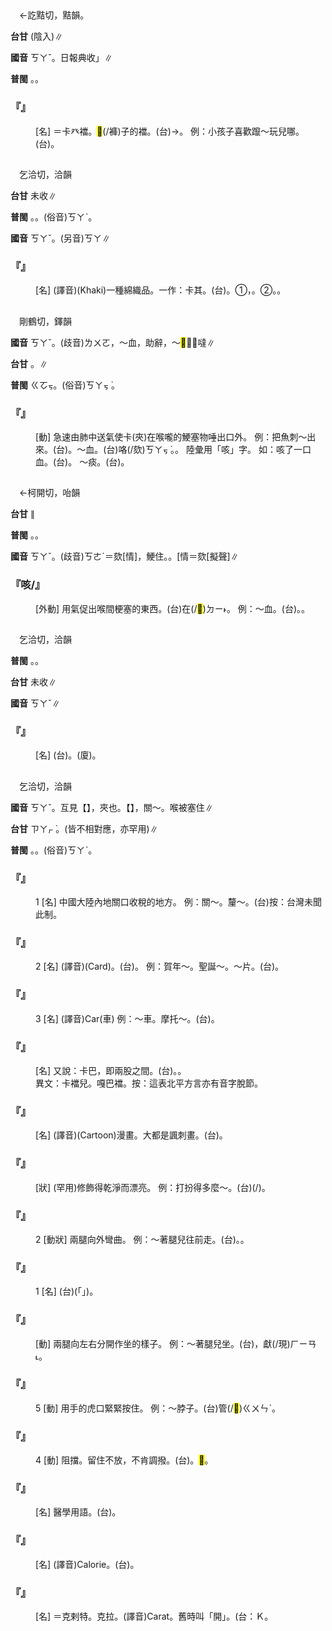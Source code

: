 
=={{ruby|嘎|ㄎㄚˇ}}==

　←訖黠切，黠韻。

'''台甘''' {{ruby|嘎|ㄎㄧㄚㆵ}}(陰入)∥

'''國音''' <rt>ㄎㄚˇ</rt>。日報典收{{ruby|「|ㄍㄚ}}{{ruby|、|ㄍㄚˊ}}」∥

'''普閩''' {{ruby|(文)|ㄍㄚㆵ}}。{{ruby|(白)|ㄍㄚㆷ}}。

    

==='''『{{ruby|嘎|ㄎㄚˇ}}{{ruby|巴|ㄅㄚ}}{{ruby|襠|ㄉㄤ}}』'''===
: [名] ＝卡癶襠。<mark>&#xf8eb6;</mark>(/褲)子的襠。(台){{ruby|褲|ㄎㆦ˪}}{{ruby|底|ㄉㄨㆤˋ}}{{ruby|/|ㄉㆤˋ}}→{{ruby|骹|ㄎㄚ}}{{ruby|縫|ㄆㄤ˫}}{{ruby|下|ㆤ˫}}。 例：小孩子喜歡躥～玩兒哪。(台){{ruby|細|ㄙㄨㆤ˪}}{{ruby|/|ㄙㆤ˪}}{{ruby|漢|ㄏㄢ˪}}{{ruby|<mark>&#xffb51;</mark>|ㆣㄧㄣˋ}}{{ruby|仔|ㄚ}}{{ruby|愛|ㄞ˪}}{{ruby|趭|ㄋㆭ˪}}{{ruby|骹|ㄎㄚ}}{{ruby|縫|ㄆㄤ˫}}{{ruby|<mark>&#xffae6;</mark>|ㄑㄧㆵ}}{{ruby|<mark>&#xffaec;</mark>|ㄊㄜˊ}}。
    

=={{ruby|<mark>&#xf9cb4;</mark>|ㄎㄚˇ}}==

　乞洽切，洽韻

'''台甘''' 未收∥

'''普閩''' {{ruby|(文)|ㄎㄚㆴ}}。{{ruby|(白)|ㄎㄚㆷ}}。(俗音)<rt>ㄎㄚˋ</rt>。

'''國音''' <rt>ㄎㄚˇ</rt>。(另音)<rt>ㄎㄚ</rt>∥

    

==='''『{{ruby|<mark>&#xf9cb4;</mark>|ㄎㄚˇ}}{{ruby|嘰|ㄐㄧ}}』'''===
: [名] (譯音)(Khaki)一種綿織品。一作：卡其。(台){{ruby|卡|ㄎㄚˊ}}{{ruby|嘰|ㄎㄧˋ}}。①{{ruby|布|ㄅㆦ˪}}{{ruby|料|ㄌㄧㄠ˫}}{{ruby|名|ㄇㄧㄚˊ}}，{{ruby|軍|ㄍㄨㄣ}}{{ruby|用|ㄧㆲ˫}}{{ruby|制|ㄗㆤ˪}}{{ruby|服|ㄏㆦㆶ ͘}}{{ruby|丌|ㆤ}}{{ruby|布|ㄅㆦ˪}}{{ruby|料|ㄌㄧㄠ˫}}。②{{ruby|深|ㄑㄧㆬ}}{{ruby|黃|ㆭˊ}}{{ruby|丌|ㆤ}}{{ruby|塗|ㄊㆦˊ}}{{ruby|色|ㄒㄧㆤㆶ}}。{{ruby|卡|ㄎㄚˋ}}{{ruby|嘰|ㄎㄧˋ}}{{ruby|色|ㄒㄧㆤㆶ}}。
    

=={{ruby|咯|ㄎㄚˇ}}==

　剛鶴切，鐸韻

'''國音''' <rt>ㄎㄚˇ</rt>。(歧音)<rt>ㄌㄨㄛ</rt>，～血{{ruby|。|ㄌㄜㆷ}}，助辭{{ruby|。|ㄍㄜˊ}}，～<mark>&#xf96e7;</mark>{{ruby|。|ㄍㄜ}}，～噠∥

'''台甘''' {{ruby|(文)|ㄍㆦㆶ ͘}}{{ruby|、|ㄌㆦㆶ ͘}}。{{ruby|(語)|ㄍㄨ˫}}{{ruby|、|ㄎㄚㆶ ͘}}∥

'''普閩''' <rt>ㄍㆦㆶ</rt>。(俗音)<rt>ㄎㄚㆶ ͘</rt>{{ruby|、|ㄍㄜㆷ}}。

    

==='''『{{ruby|咯|ㄎㄚˇ}}』'''===
: [動] 急速由肺中送氣使卡(夾)在喉嚨的鯁塞物唾出口外。 例：把魚刺～出來。(台){{ruby|鯁|ㄍㆥˋ}}{{ruby|著|ㄉㄧㄜㆷ ͘}}{{ruby|魚|ㄏㄧˊ}}{{ruby|/|ㄏㄨˊ}}{{ruby|刺|ㄑㄧ˪}}{{ruby|加|ㄍㄚ}}{{ruby|咯|ㄎㄚㆶ ͘}}{{ruby|出|ㄘㄨㆵ}}{{ruby|來|·ㄌㄞˊ}}。～血。(台)咯(/欬)<rt>ㄎㄚㆶ ͘</rt>{{ruby|血|ㄏㄨㆤㆷ}}{{ruby|/|ㄏㄨㄧㆷ}}。{{ruby|咯|ㄎㄚㆶ ͘}}{{ruby|紅|ㄏㆲˊ}}。 陸彙用「咳」字。 如：咳了一口血。(台){{ruby|咯|ㄎㄚㆶ ͘}}{{ruby|一|ㄐㄧㆵ ͘}}{{ruby|嘴|ㄘㄨㄧ˪}}{{ruby|血|ㄏㄨㆤㆷ}}。 ～痰。(台){{ruby|咯|ㄎㄚㆶ ͘}}{{ruby|痰|ㄊㆰˊ}}。
    

=={{ruby|咳|ㄎㄚˇ}}==

　←柯開切，咍韻

'''台甘''' {{ruby|(文)|ㄎㄞ˪}}{{ruby|。|ㄏㄞˊ}}{{ruby|。|ㄎㄧㆤㆶ}}∥

'''普閩''' {{ruby|(文)|ㄍㄞ}}。{{ruby|(白)|ㄍㄚ}}{{ruby|、|ㄏㄞ}}。

'''國音''' <rt>ㄎㄚˇ</rt>。(歧音)<rt>ㄎㄜˊ</rt>＝欬{{ruby|。|ㄏㄞ}}[情]{{ruby|。|ㄎㄚˇ}}，鯁住。{{ruby|(文)|ㄏㄞˊ}}。[情{{ruby|]|ㄏㄞˋ}}{{ruby|。|ㄎㄞ}}＝欬{{ruby|。|ㄎㄜ}}[擬聲]∥

    

==='''『咳/{{ruby|咯|ㄎㄚˇ}}』'''===
: [外動] 用氣促出喉間梗塞的東西。(台){{ruby|出|ㄘㄨㆵ}}{{ruby|力|ㄌㄚㆵ}}{{ruby|咯|ㄎㄚㆶ ͘}}{{ruby|出|ㄘㄨㆵ}}{{ruby|<mark>&#xffb5c;</mark>|ㄎㆤˊ}}在(/<mark>&#xf9853;</mark>)<rt>ㄉㄧ˫</rt>{{ruby|嚨|ㄋㄚˊ}}{{ruby|喉|ㄠˊ}}{{ruby|丌|ㆤ}}{{ruby|物|ㄇㆭㆷ ͘}}{{ruby|/|ㄇㄧㆷ ͘}}。 例：～血。(台){{ruby|咯|ㄎㄚㆶ ͘}}{{ruby|血|ㄏㄨㄧㆷ}}{{ruby|/|ㄏㄨㆤㆷ}}。{{ruby|呸|ㄆㄨㄧ˪}}{{ruby|血|ㄏㄨㄧㆷ}}。
    

=={{ruby|佧|ㄎㄚˇ}}==

　乞洽切，洽韻

'''普閩''' {{ruby|(文)|ㄎㄚㆵ}}。{{ruby|(白)|ㄎㄚˋ}}。

'''台甘''' 未收∥

'''國音''' <rt>ㄎㄚˇ</rt>∥

    

==='''『{{ruby|佧|ㄎㄚˇ}}{{ruby|瓦|ㄨㄚˇ}}{{ruby|族|ㄗㄨˊ}}』'''===
: [名] (台){{ruby|佤|ㄎㄚˋ}}{{ruby|族|ㄗㆦㆶ ͘}}{{ruby|丌|ㆤ}}{{ruby|舊|ㄍㄨ˫}}{{ruby|名|ㄇㄧㄚˊ}}。(廈){{ruby|佧|ㄎㄚˋ}}{{ruby|瓦|ㄨㄚˋ}}{{ruby|族|ㄗㆦㆶ ͘}}。
    

=={{ruby|卡|ㄎㄚˇ}}==

　乞洽切，洽韻

'''國音''' <rt>ㄎㄚˇ</rt>。互見【{{ruby|卡|ㄑㄧㄚ}}】，夾也。【{{ruby|卡|ㄑㄧㄚˇ}}】，關～。喉被塞住∥

'''台甘''' <rt>ㄗㄚㆷ ͘</rt>{{ruby|。|ㄗㄚㆴ ͘}}。(皆不相對應，亦罕用)∥

'''普閩''' {{ruby|(文)|ㄎㄚㆴ}}。{{ruby|(白)|ㄎㄚㆷ}}。(俗音)<rt>ㄎㄚˋ</rt>。

    

==='''『{{ruby|卡|ㄎㄚˇ}}』'''===
:1  [名] 中國大陸內地關口收稅的地方。 例：關～。釐～。(台)按：台灣未聞此制。
    

==='''『{{ruby|卡|ㄎㄚˇ}}』'''===
:2  [名] (譯音)(Card)。(台){{ruby|細|ㄙㄨㆤ˪}}{{ruby|/|ㄙㆤ˪}}{{ruby|張|ㄉㄧㆧ}}{{ruby|/|ㄉㄧㆫ}}{{ruby|丌|ㆤ}}{{ruby|硬|ㄫㆤ˫}}{{ruby|/|ㄫㄧ˫}}{{ruby|紙|ㄗㄨㄚˋ}}{{ruby|片|ㄆㆪ˪}}。 例：賀年～。聖誕～。～片。(台){{ruby|卡|ㄎㄚ˫}}{{ruby|片|ㄆㄧㄢ˪}}{{ruby|→|ㄆㄧㄢˋ}}。
    

==='''『{{ruby|卡|ㄎㄚˇ}}』'''===
:3  [名] (譯音)Car(車) 例：～車。摩托～。(台){{ruby|摩|ㄇㆦˊ}}{{ruby|達|ㄉㄚ}}{{ruby|卡|ㄎㄚˋ}}。
    

==='''『{{ruby|卡|ㄎㄚˇ}}{{ruby|癶|ㄅㄛ}}{{ruby|襠|ㄉㄤ}}』'''===
: [名] 又說：卡巴{{ruby|襠|ㄉㄤ}}，即兩股之間。(台){{ruby|骹|ㄎㄚ}}{{ruby|縫|ㄆㄤ˫}}。{{ruby|骱|ㄍㄞ˪}}{{ruby|→|ㄍㄞˋ}}{{ruby|邊|ㄅㆪ}}。
:異文：卡襠兒。嘎巴襠。按：這表北平方言亦有音字脫節。
:
    

==='''『{{ruby|卡|ㄎㄚˇ}}{{ruby|通|ㄊㄨㄥ}}』'''===
: [名] (譯音)(Cartoon)漫畫。大都是諷刺畫。(台){{ruby|漫|ㆠㄢ˫}}{{ruby|畫|ㄨㆤ˫}}。
    

==='''『{{ruby|卡|ㄎㄚˇ}}{{ruby|屜|ㄊㄧˋ}}』'''===
: [狀] (罕用)修飾得乾淨而漂亮。 例：打扮得多麼～。(台){{ruby|裝|ㄗㆭ}}(/{{ruby|打|ㄉㆩˋ}}{{ruby|扮|ㄅㄢ˫}}){{ruby|<mark>&#xffa42;</mark>|ㄍㄚㆷ}}{{ruby|真|ㄐㄧㄣ}}{{ruby|巧|ㄎㄚˋ}}{{ruby|氣|ㄎㄧ˪}}。
    

==='''『{{ruby|卡|ㄎㄚˇ}}{{ruby|癶|ㄅㄛ}}』'''===
:2  [動狀] 兩腿向外彎曲。 例：～著腿兒往前走。(台){{ruby|癶|ㄆㄨㄚㆵ}}{{ruby|骹|ㄎㄚ}}{{ruby|行|ㄍㄧㆩˊ}}{{ruby|路|ㄌㆦ˫}}。{{ruby|行|ㄍㄧㆩˊ}}{{ruby|著|ㄉㄧㄜㆷ ͘}}{{ruby|路|ㄌㆦ˫}}{{ruby|癶|ㄆㄨㄚㆵ}}{{ruby|骹|ㄎㄚ}}{{ruby|癶|ㄆㄨㄚㆵ}}{{ruby|骹|ㄎㄚ}}。
    

==='''『{{ruby|卡|ㄎㄚˇ}}{{ruby|癶|ㄅㄛ}}』'''===
:1  [名] (台){{ruby|樹|ㄑㄧㄨ˫}}{{ruby|枝|ㄍㄧ}}{{ruby|分|ㄅㄨㄣ}}{{ruby|叉|ㄘㆤ}}({{ruby|像|ㄑㄧㆫ˫}}{{ruby|/|ㄑㄧㆧ˫}}「{{ruby|骹|ㄎㄚ}}{{ruby|縫|ㄆㄤ˫}}」){{ruby|丌|ㆤ}}{{ruby|所|ㄙㆦˋ}}{{ruby|在|ㄗㄞ˫}}。
    

==='''『{{ruby|卡|ㄎㄚˇ}}{{ruby|巴|ㄅㄚ}}』'''===
: [動] 兩腿向左右分開作坐的樣子。 例：～著腿兒坐。(台){{ruby|坐|ㄗㆤ˫}}{{ruby|椅|ㄧˋ}}，{{ruby|雙|ㄒㄧㄤ}}{{ruby|骹|ㄎㄚ}}獻(/現)<rt>ㄏㄧㄢ˪</rt>{{ruby|開|ㄎㄨㄧ}}{{ruby|開|ㄎㄨㄧ}}。
    

==='''『{{ruby|卡|ㄎㄚˇ}}』'''===
:5  [動] 用手的虎口緊緊按住。 例：～脖子。(台){{ruby|叉|ㄘㆤ}}{{ruby|頷|ㆰ˫}}管(/<mark>&#xffacf;</mark>)<rt>ㄍㄨㄣˋ</rt>。
    

==='''『{{ruby|卡|ㄎㄚˇ}}』'''===
:4  [動] 阻擋。留住不放，不肯調撥。(台){{ruby|扣|ㄎㄠ˪}}{{ruby|留|ㄌㄧㄨˊ}}。<mark>&#xf9551;</mark>{{ruby|住|ㄉㄧㄠˊ}}{{ruby|咧|ㄌㆤ˪}}。
    

==='''『{{ruby|卡|ㄎㄚˇ}}{{ruby|介|ㄐㄧㄝˋ}}{{ruby|苗|ㄇㄧㄠˊ}}』'''===
: [名] 醫學用語。(台){{ruby|預|ㄨ˫}}{{ruby|/|ㄧ˫}}{{ruby|防|ㄏㆲˊ}}{{ruby|肺|ㄏㄧ˪}}{{ruby|結|ㄍㄧㄚㆵ}}{{ruby|核|ㄏㄧㆤㆶ ͘}}{{ruby|病|ㄅㆥ˫}}{{ruby|/|ㄅㆪ˫}}{{ruby|丌|ㆤ}}{{ruby|接|ㄐㄧㄚㆴ}}{{ruby|種|ㄐㄧㄥˋ}}{{ruby|疫|ㄧㄚㆷ ͘}}{{ruby|苗|ㆠㄧㄠˊ}}。
    

==='''『{{ruby|卡|ㄎㄚˇ}}{{ruby|路|ㄌㄨˋ}}{{ruby|里|ㄌㄧˇ}}』'''===
: [名] (譯音)Calorie。(台){{ruby|計|ㄍㆤ˪}}{{ruby|算|ㄙㆭ˪}}{{ruby|食|ㄒㄧㆵ ͘}}{{ruby|物|ㆠㄨㆵ ͘}}{{ruby|熱|ㄌㄧㄚㆵ ͘}}{{ruby|量|ㄌㄧㆲ˫}}{{ruby|丌|ㆤ}}{{ruby|單|ㄉㄢ}}{{ruby|位|ㄨㄧ˫}}。
    

==='''『{{ruby|卡|ㄎㄚˇ}}{{ruby|剌|ㄌㄚˋ}}{{ruby|特|ㄊㄜˋ}}』'''===
: [名] ＝克剌特。克拉。(譯音)Carat。舊時叫「開」。(台{{ruby|如|ㆡㄨˊ}}{{ruby|/|ㄌㄨˊ}}{{ruby|說|ㄙㄨㆤㆷ}}：{{ruby|十|ㄗㄚㆴ ͘}}{{ruby|四|ㄒㄧ˪}}Ｋ。
    
